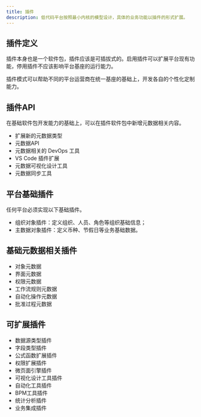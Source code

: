 ```yaml
---
title: 插件
description: 低代码平台按照最小内核的模型设计，具体的业务功能以插件的形式扩展。
---
```


## 插件定义

插件本身也是一个软件包，插件应该是可插拔式的。启用插件可以扩展平台现有功能，停用插件不应该影响平台基座的运行能力。

插件模式可以帮助不同的平台运营商在统一基座的基础上，开发各自的个性化定制能力。

## 插件API

在基础软件包开发能力的基础上，可以在插件软件包中新增元数据相关内容。

- 扩展新的元数据类型
- 元数据API
- 元数据相关的 DevOps 工具
- VS Code 插件扩展
- 元数据可视化设计工具
- 元数据同步工具

## 平台基础插件

任何平台必须实现以下基础插件。

- 组织对象插件：定义组织、人员、角色等组织基础信息；
- 主数据对象插件：定义币种、节假日等业务基础数据。

## 基础元数据相关插件

- 对象元数据
- 界面元数据
- 权限元数据
- 工作流规则元数据
- 自动化操作元数据
- 批准过程元数据

## 可扩展插件

- 数据源类型插件
- 字段类型插件
- 公式函数扩展插件
- 权限扩展插件
- 微页面引擎插件
- 可视化设计工具插件
- 自动化工具插件
- BPM工具插件
- 统计分析插件
- 业务集成插件
